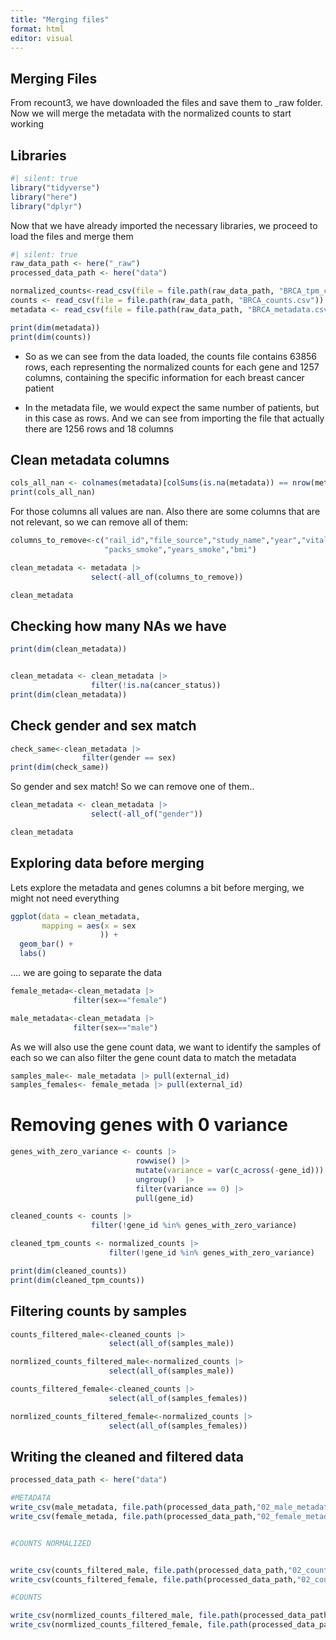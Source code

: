 ```yaml
---
title: "Merging files"
format: html
editor: visual
---
```


## Merging Files

From recount3, we have downloaded the files and save them to \_raw folder. Now we will merge the metadata with the normalized counts to start working

## Libraries

```r
#| silent: true
library("tidyverse")
library("here")
library("dplyr")
```

Now that we have already imported the necessary libraries, we proceed to load the files and merge them

```r
#| silent: true
raw_data_path <- here("_raw")
processed_data_path <- here("data")

normalized_counts<-read_csv(file = file.path(raw_data_path, "BRCA_tpm_counts.csv"))
counts <- read_csv(file = file.path(raw_data_path, "BRCA_counts.csv"))
metadata <- read_csv(file = file.path(raw_data_path, "BRCA_metadata.csv"))

```

```r
print(dim(metadata))
print(dim(counts))

```
-   So as we can see from the data loaded, the counts file contains 63856 rows, each representing the normalized counts for each gene and 1257 columns, containing the specific information for each breast cancer patient

-   In the metadata file, we would expect the same number of patients, but in this case as rows. And we can see from importing the file that actually there are 1256 rows and 18 columns



## Clean metadata columns

```r
cols_all_nan <- colnames(metadata)[colSums(is.na(metadata)) == nrow(metadata)]
print(cols_all_nan)

```
For those columns all values are nan. Also there are some columns that are not relevant, so we can remove all of them:
```r

columns_to_remove<-c("rail_id","file_source","study_name","year","vital_status",
                     "packs_smoke","years_smoke","bmi")

clean_metadata <- metadata |> 
                  select(-all_of(columns_to_remove))
```

```r
clean_metadata
```
## Checking how many NAs we have

```r
print(dim(clean_metadata))


clean_metadata <- clean_metadata |> 
                  filter(!is.na(cancer_status))
print(dim(clean_metadata))


```


## Check gender and sex match
```r
check_same<-clean_metadata |> 
                filter(gender == sex)
print(dim(check_same))

```
So gender and sex match! So we can remove one of them..

```r

clean_metadata <- clean_metadata |> 
                  select(-all_of("gender"))
```

```r
clean_metadata
```

## Exploring data before merging

Lets explore the metadata and genes columns a bit before merging, we might not need everything

```r
ggplot(data = clean_metadata,
       mapping = aes(x = sex
                    )) +
  geom_bar() +
  labs()

```

.... we are going to separate the data

```r
female_metada<-clean_metadata |>  
              filter(sex=="female")

male_metadata<-clean_metadata |>
              filter(sex=="male")
```



As we will also use the gene count data, we want to identify the samples of each so we can also filter the gene count data to match the metadata

```r
samples_male<- male_metadata |> pull(external_id)
samples_females<- female_metada |> pull(external_id)

```


# Removing genes with 0 variance

```r
genes_with_zero_variance <- counts |> 
                            rowwise() |> 
                            mutate(variance = var(c_across(-gene_id))) |> 
                            ungroup()  |> 
                            filter(variance == 0) |> 
                            pull(gene_id) 


```




```r
cleaned_counts <- counts |> 
                  filter(!gene_id %in% genes_with_zero_variance)

cleaned_tpm_counts <- normalized_counts |> 
                      filter(!gene_id %in% genes_with_zero_variance)

```

```r
print(dim(cleaned_counts))
print(dim(cleaned_tpm_counts))

```


## Filtering counts by samples

```r


counts_filtered_male<-cleaned_counts |> 
                      select(all_of(samples_male))

normlized_counts_filtered_male<-normalized_counts |> 
                      select(all_of(samples_male))

counts_filtered_female<-cleaned_counts |> 
                      select(all_of(samples_females))

normlized_counts_filtered_female<-normalized_counts |> 
                      select(all_of(samples_females))

```

## Writing the cleaned and filtered data

```r

processed_data_path <- here("data")

#METADATA
write_csv(male_metadata, file.path(processed_data_path,"02_male_metadata.csv"))
write_csv(female_metada, file.path(processed_data_path,"02_female_metadata.csv"))


#COUNTS NORMALIZED


write_csv(counts_filtered_male, file.path(processed_data_path,"02_counts_filtered_male.csv"))
write_csv(counts_filtered_female, file.path(processed_data_path,"02_counts_filtered_female.csv"))

#COUNTS

write_csv(normlized_counts_filtered_male, file.path(processed_data_path,"02_norm_counts_filtered_male.csv"))
write_csv(normlized_counts_filtered_female, file.path(processed_data_path,"02_norm_counts_filtered_female.csv"))


```
